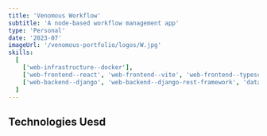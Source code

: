 ```yaml
---
title: 'Venomous Workflow'
subtitle: 'A node-based workflow management app'
type: 'Personal'
date: '2023-07'
imageUrl: '/venomous-portfolio/logos/W.jpg'
skills:
  [
    ['web-infrastructure--docker'],
    ['web-frontend--react', 'web-frontend--vite', 'web-frontend--typescript'],
    ['web-backend--django', 'web-backend--django-rest-framework', 'database--postgresql'],
  ]
---
```



## Technologies Uesd

<WorkContentLayoutSkills
  size={50}
  skills={frontmatter.skills.flat()}
  class="flex w-full justify-start"
/>
